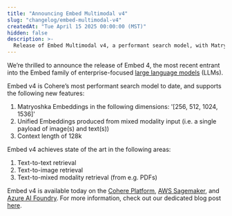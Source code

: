 ```yaml
---
title: "Announcing Embed Multimodal v4"
slug: "changelog/embed-multimodal-v4"
createdAt: "Tue April 15 2025 00:00:00 (MST)"
hidden: false
description: >-
  Release of Embed Multimodal v4, a performant search model, with Matryoshka embeddings and a 128k context length.
---
```


We’re thrilled to announce the release of Embed 4, the most recent entrant into the Embed family of enterprise-focused [large language models](https://docs.cohere.com/docs/the-cohere-platform#large-language-models-llms) (LLMs).

Embed v4 is Cohere’s most performant search model to date, and supports the following new features: 

1. Matryoshka Embeddings in the following dimensions: '[256, 512, 1024, 1536]'
2. Unified Embeddings produced from mixed modality input (i.e. a single payload of image(s) and text(s)) 
3. Context length of 128k 

Embed v4 achieves state of the art in the following areas: 

1. Text-to-text retrieval 
2. Text-to-image retrieval 
3. Text-to-mixed modality retrieval (from e.g. PDFs) 

Embed v4 is available today on the [Cohere Platform](), [AWS Sagemaker](), and [Azure AI Foundry](). For more information, check out our dedicated blog post [here]().